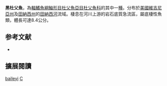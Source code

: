 {{Speciesbox
| name = 黑杜父魚
| image = 
| image_width = 250px
| status = NE
| status_system = IUCN3.1
| genus = Cottus
| species = baileyi
| authority = [[Robins|Robins]], 1961
| synonyms = 
}}
'''黑杜父魚'''，為[[輻鰭魚綱|輻鰭魚綱]][[鮋形目|鮋形目]][[杜父魚亞目|杜父魚亞目]][[杜父魚科|杜父魚科]]的其中一[[種|種]]。分布於[[美國|美國]][[維吉尼亞州|維吉尼亞州]]及[[田納西州|田納西州]]的[[田納西河|田納西河]]流域。棲息在河川上游的岩石底質急流區，屬底棲性魚類，體長可達8.4公分。

== 参考文献 ==
*{{FishBase_species|genus=Cottus|species=baileyi|year=2011|month=12}}

== 擴展閱讀 ==
{{refbegin}}
{{wikispecies-inline|Cottus baileyi|黑杜父魚}}
{{refend}}
{{Taxonbar|from=Q5730417}}

[[Category:杜父魚屬|baileyi]]
[[Category:1961年描述的鱼类|C]]

{{鮋形目小作品}}